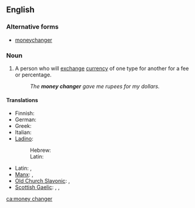 ==English==

===Alternative forms===
* [[moneychanger]]

===Noun===
{{en-noun}}

# A person who will [[exchange]] [[currency]] of one type for another for a fee or percentage.
#: ''The '''money changer''' gave me rupees for my dollars.''

====Translations====
{{trans-top|person who will exchange currency}}
* Finnish: {{t|fi|rahanvaihtaja}}
* German: {{t|de|Geldwechsler|m}}
* Greek: {{t|el|αργυραμοιβός|m|tr=argyramoivόs|sc=Grek}}
* Italian: {{t|it|scambista|m}}
* [[Ladino]]:
*: Hebrew: {{tø|lad|סאראף|m|sc=Hebr}}
*: Latin: {{tø|lad|saraf|m}}
{{trans-mid}}
* Latin: {{t|la|nummularius|m|alt=nummulārius}}, {{t|la|argentarius|m|alt=argentārius}}
* [[Manx]]: {{t|gv|maylartagh argid|m}}, {{t|gv|caghlaader argid|m}}
* [[Old Church Slavonic]]: {{tø|cu|пѣнѧжьникъ|m|tr=pěnęžĭnikŭ|sc=Cyrs}}, {{tø|cu|тръжьникъ|m|tr=trŭžĭnikŭ|sc=Cyrs}}
* [[Scottish Gaelic]]: {{t|gd|malairtiche-airgid|m}}, {{t|gd|neach-malairt|m}}, {{t|gd|neach-malairt airgid|m}}
{{trans-bottom}}

[[ca:money changer]]